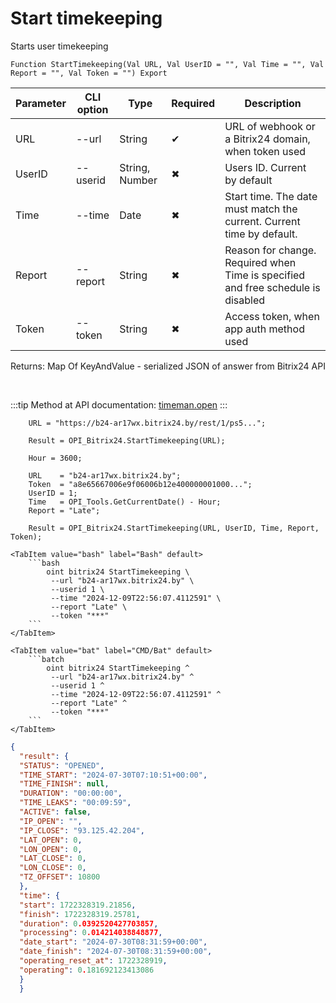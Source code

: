 ﻿---
sidebar_position: 6
---


# Start timekeeping
 Starts user timekeeping



`Function StartTimekeeping(Val URL, Val UserID = "", Val Time = "", Val Report = "", Val Token = "") Export`

  | Parameter | CLI option | Type | Required | Description |
  |-|-|-|-|-|
  | URL | --url | String | &#x2714; | URL of webhook or a Bitrix24 domain, when token used |
  | UserID | --userid | String, Number | &#x2716; | Users ID. Current by default |
  | Time | --time | Date | &#x2716; | Start time. The date must match the current. Current time by default. |
  | Report | --report | String | &#x2716; | Reason for change. Required when Time is specified and free schedule is disabled |
  | Token | --token | String | &#x2716; | Access token, when app auth method used |

  
  Returns:  Map Of KeyAndValue - serialized JSON of answer from Bitrix24 API

<br/>

:::tip
Method at API documentation: [timeman.open](https://dev.1c-bitrix.ru/rest_help/timeman/base/timeman_open.php)
:::
<br/>



```bsl title="1C:Enterprise/OneScript code example"
    URL = "https://b24-ar17wx.bitrix24.by/rest/1/ps5...";

    Result = OPI_Bitrix24.StartTimekeeping(URL);

    Hour = 3600;

    URL    = "b24-ar17wx.bitrix24.by";
    Token  = "a8e65667006e9f06006b12e400000001000...";
    UserID = 1;
    Time   = OPI_Tools.GetCurrentDate() - Hour;
    Report = "Late";

    Result = OPI_Bitrix24.StartTimekeeping(URL, UserID, Time, Report, Token);
```
 

 <Tabs>
  
    <TabItem value="bash" label="Bash" default>
        ```bash
            oint bitrix24 StartTimekeeping \
             --url "b24-ar17wx.bitrix24.by" \
             --userid 1 \
             --time "2024-12-09T22:56:07.4112591" \
             --report "Late" \
             --token "***"
        ```
    </TabItem>
  
    <TabItem value="bat" label="CMD/Bat" default>
        ```batch
            oint bitrix24 StartTimekeeping ^
             --url "b24-ar17wx.bitrix24.by" ^
             --userid 1 ^
             --time "2024-12-09T22:56:07.4112591" ^
             --report "Late" ^
             --token "***"
        ```
    </TabItem>
</Tabs>


```json title="Result"
{
  "result": {
  "STATUS": "OPENED",
  "TIME_START": "2024-07-30T07:10:51+00:00",
  "TIME_FINISH": null,
  "DURATION": "00:00:00",
  "TIME_LEAKS": "00:09:59",
  "ACTIVE": false,
  "IP_OPEN": "",
  "IP_CLOSE": "93.125.42.204",
  "LAT_OPEN": 0,
  "LON_OPEN": 0,
  "LAT_CLOSE": 0,
  "LON_CLOSE": 0,
  "TZ_OFFSET": 10800
  },
  "time": {
  "start": 1722328319.21856,
  "finish": 1722328319.25781,
  "duration": 0.0392520427703857,
  "processing": 0.014214038848877,
  "date_start": "2024-07-30T08:31:59+00:00",
  "date_finish": "2024-07-30T08:31:59+00:00",
  "operating_reset_at": 1722328919,
  "operating": 0.181692123413086
  }
  }
```
